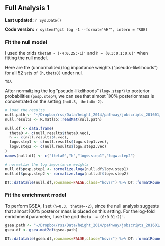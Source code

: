 ## Full Analysis 1 {#height2014-2}

**Last updated:** `r Sys.Date()`

**Code version:** `r system("git log -1 --format='%H'", intern = TRUE)`

### Fit the null model

I used the grids `theta0 = (-4:0.25:-1)'` and `h = (0.3:0.1:0.6)'` when fitting the null model.

Here are the (unnormalized) log importance weights ("pseudo-likelihoods") for all 52 sets of `(h,theta0)` under null.
```
TBA
```

After normalizing the log "pseudo-likelihoods" (`logw.step*`) to posterior probabilities (`posp.step*`), we can see that almost 100% posterior mass is concentrated on the setting `(h=0.3, theta0=-2)`.
```r
# load the results
null.path <- "~/Dropbox/rss/Data/height_2014/pathway/jobscripts_201601/height2014_null_201603.mat"
null.results <- R.matlab::readMat(null.path)

null.df <- data.frame(
  theta0 <- c(null.results$theta0.vec),
  h <- c(null.results$h.vec),
  logw.step1 <- c(null.results$logw.step1.vec),
  logw.step2 <- c(null.results$logw.step2.vec)
)
names(null.df) <- c("theta0","h","logw.step1","logw.step2")

# normalize the log importance weights
null.df$posp.step1 <- normalize.logw(null.df$logw.step1)
null.df$posp.step2 <- normalize.logw(null.df$logw.step2)
```

```r
DT::datatable(null.df,rownames=FALSE,class="hover") %>% DT::formatRound(c("logw.step1","logw.step2","posp.step1","posp.step2"), 2) %>% DT::formatRound(c("posp.step1","posp.step2"), 4)
```

### Fit the enrichment model

To perform GSEA, I set `(h=0.3, theta0=-2)`, since the null analysis suggests that almost 100% posterior mass is placed on this setting. For the log-fold enrichment parameter, I use the grid `theta  = (0:0.01:2)'`. 
```r
gsea.path <- "~/Dropbox/rss/Data/height_2014/pathway/jobscripts_201601/height2014_pathway_201604.mat"
gsea.df <- gsea.mat2df(gsea.path) 
```

```r
DT::datatable(gsea.df,rownames=FALSE,class="hover") %>% DT::formatRound(c("log10.bf","theta.95lb","theta.95ub"), 2) %>% DT::formatRound(c("theta.mean"), 3)
```


